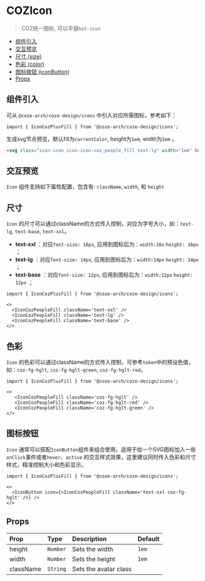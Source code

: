 

<Meta of={IconStories} name="Docs" />

# COZIcon

> COZ统一图标, 可以平替`bot-icon`

- [组件引入](#组件引入)
- [交互预览](#交互预览)
- [尺寸 (size)](#尺寸)
- [色彩 (color)](#色彩)
- [图标按钮 (iconButton)](#图标按钮)
- [Props](#props)

## 组件引入
可从 `@coze-arch/coze-design/icons` 中引入对应所需图标，参考如下：

```tsx
import { IconCozPlusFill } from '@coze-arch/coze-design/icons';
```

生成svg节点预览，默认fill为`currentColor`, height为`1em`, width为`1em` 。

```html
<svg class="icon-icon icon-icon-coz_people_fill text-lg" width="1em" height="1em" viewBox="0 0 24 24" fill="currentColor" xmlns="http://www.w3.org/2000/svg"><path d="M15 ....></path></svg>
```

## 交互预览
`Icon` 组件支持如下属性配置，包含有: `className`, `width`, 和 `height`

<Canvas of={IconStories.Default} />

<Controls  />

## 尺寸
`Icon` 的尺寸可以通过className的方式传入控制，对应为字号大小，如：`text-lg`, `text-base`, `text-xxl`。

- **text-xxl** ：对应`font-size: 16px`, 应用到图标后为：`width:16x` `height: 16px` ；
- **text-lg** ：对应`font-size: 14px`, 应用到图标后为：`width:14px` `height: 14px` ；
- **text-base** ：对应`font-size: 12px`, 应用到图标后为：`width:12px` `height: 12px` ；

<Story of={IconStories.Size} />

```tsx
import { IconCozPlusFill } from '@coze-arch/coze-design/icons';

<>
  <IconCozPeopleFill className='text-xxl' />
  <IconCozPeopleFill className='text-lg' />
  <IconCozPeopleFill className='text-base' />
</>
```

## 色彩
`Icon` 的色彩可以通过className的方式传入控制，可参考`token`中的预设色值，如：`coz-fg-hglt`, `coz-fg-hglt-green`, `coz-fg-hglt-red`。

<Story of={IconStories.Color} />

```tsx
import { IconCozPlusFill } from '@coze-arch/coze-design/icons';

<>
   <IconCozPeopleFill className='coz-fg-hglt' />
   <IconCozPeopleFill className='coz-fg-hglt-red' />
   <IconCozPeopleFill className='coz-fg-hglt-green' />
</>
```

## 图标按钮
`Icon` 通常可以搭配`IconButton`组件来组合使用，适用于给一个SVG图标加入一些`onClick`事件或者`hover`、`active` 的交互样式效果，这里建议同时传入色彩和尺寸样式，精准控制大小和色彩显示。

<Story of={IconStories.IconBtn} />

```tsx
import { IconCozPlusFill } from '@coze-arch/coze-design/icons';

<>
  <IconButton icon={<IconCozPeopleFill className='text-xxl coz-fg-hglt' />} />
</>
```

## Props
| Prop      | Type     | Description           | Default |
|:----------|:---------|:----------------------|:--------|
| height    | `Number` | Sets the width        | `1em`   |
| width     | `Number` | Sets the height       | `1em`   |
| className | `String` | Sets the avatar class |         |

